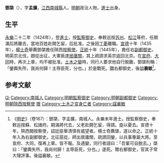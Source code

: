 {{Otheruses|other=谥号襄敏的其他邓姓人物|邓襄敏}}

'''鄧棨'''（{{bd|？||1449年||Deng鄧}}），字'''孟擴'''，[[江西|江西]][[南城縣|南城縣]]人。[[明朝|明朝]]政治人物，[[進士|進士]]出身。

== 生平 ==
[[永乐_(明朝)|永樂]]二十二年（1424年），登[[進士|進士]]，授[[監察御史|監察御史]]，奉敕巡按[[苏州府|苏州]]、[[松江府|松江]]等府，任期滿后將離去，當地百姓赴闕乞留，后批准。之後因[[丁憂|丁憂]]離職。[[宣德|宣德]]十年（1435年），[[楊士奇|楊士奇]]舉薦鄧棨擔任陝西[[按察使|按察使]]。[[正统_(年号)|正統]]十年（1445年），擔任右[[副都御史|副都御史]]。明英宗北伐，跟從出征，大軍抵達[[居庸關|居庸關]]，其上疏請求英宗返回北京。在[[宣府镇|宣府]]、[[大同镇_(明朝)|大同]]時，再次上章，均不被批准。[[土木之變|土木之變]]時，同行人要求他自行脫難，鄧棨則稱：「鑾輿失所，我尚何歸！主辱臣死，分也。」於是戰死。[[追赠|贈]]右都御史，後謚'''襄敏'''<ref>《[[明史|明史]]》（卷167）：鄧棨，字孟擴，南城人。永樂末年進士。授監察御史，奉敕巡按蘇、松諸府。期滿將代去，父老赴闕乞留，得請。旋以憂去。宣德十年，陝西闕按察使，詔廷臣舉清慎有威望者。楊士奇薦棨，遂以命之。正統十年入為右副都御史。北征扈從，師出居庸關，疏請回鑾，以兵事專屬大將。至宣府、大同，復再上章。皆不報。及遇變，同行者語曰：「吾輩可自脫去。」棨曰：「鑾輿失所，我尚何歸！主辱臣死，分也。」遂死。贈右都御史，官其子常大理評事。後謚襄敏。</ref>。

== 参考文献 ==
{{wikisource|明史/卷167}}
{{Reflist}}

{{永樂二十二年甲辰科殿試金榜}}

{{Authority control}}

{{DEFAULTSORT:Deng鄧}}
[[Category:邓姓|Qi]]
[[Category:南城人|Category:南城人]]
[[Category:明朝監察御史|Category:明朝監察御史]]
[[Category:明朝副都御史|Category:明朝副都御史]]
[[Category:明朝陝西按察使|Category:明朝陝西按察使]]
[[Category:明朝都御史|赠]]
[[Category:土木之变身亡者|Category:土木之变身亡者]]
[[Category:諡襄敏|Category:諡襄敏]]
